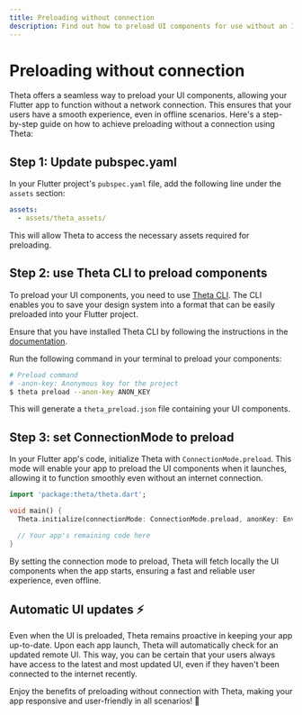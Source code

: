 ```yaml
---
title: Preloading without connection
description: Find out how to preload UI components for use without an Internet connection.
---
```


# Preloading without connection

Theta offers a seamless way to preload your UI components, allowing your Flutter app to function without a network connection. This ensures that your users have a smooth experience, even in offline scenarios. Here's a step-by-step guide on how to achieve preloading without a connection using Theta:

## Step 1: Update pubspec.yaml

In your Flutter project's `pubspec.yaml` file, add the following line under the `assets` section:

```yaml
assets:
  - assets/theta_assets/
```

This will allow Theta to access the necessary assets required for preloading.

## Step 2: use Theta CLI to preload components

To preload your UI components, you need to use [Theta CLI](https://pub.dev/packages/theta_cli). The CLI enables you to save your design system into a format that can be easily preloaded into your Flutter project.

Ensure that you have installed Theta CLI by following the instructions in the [documentation](https://docs.buildwiththeta.com/en/cli/introduction).

Run the following command in your terminal to preload your components:

```sh
# Preload command
# -anon-key: Anonymous key for the project
$ theta preload --anon-key ANON_KEY
```

This will generate a `theta_preload.json` file containing your UI components.

## Step 3: set ConnectionMode to preload

In your Flutter app's code, initialize Theta with `ConnectionMode.preload`. This mode will enable your app to preload the UI components when it launches, allowing it to function smoothly even without an internet connection.

```dart
import 'package:theta/theta.dart';

void main() {
  Theta.initialize(connectionMode: ConnectionMode.preload, anonKey: Env.thetaKey);

  // Your app's remaining code here
}
```

By setting the connection mode to preload, Theta will fetch locally the UI components when the app starts, ensuring a fast and reliable user experience, even offline.

## Automatic UI updates ⚡️

Even when the UI is preloaded, Theta remains proactive in keeping your app up-to-date. Upon each app launch, Theta will automatically check for an updated remote UI. This way, you can be certain that your users always have access to the latest and most updated UI, even if they haven't been connected to the internet recently.

Enjoy the benefits of preloading without connection with Theta, making your app responsive and user-friendly in all scenarios! 💫

